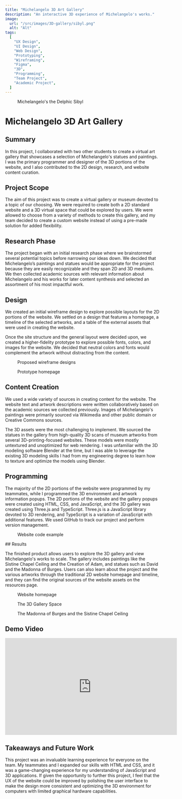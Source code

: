 ```yaml
---
title: "Michelangelo 3D Art Gallery"
description: "An interactive 3D experience of Michelangelo's works."
image:
  url: "/src/images/3D-gallery/sibyl.png"
  alt: "Alt"
tags:
  [
    "UX Design",
    "UI Design",
    "Web Design",
    "Prototyping",
    "Wireframing",
    "Figma",
    "3D",
    "Programming",
    "Team Project",
    "Academic Project",
  ]
---
```



<figure>
  <ZoomImg client:load src="/src/images/3D-gallery/sibyl.png" alt="" />
  <figcaption>Michelangelo's the Delphic Sibyl</figcaption>
</figure>

# Michelangelo 3D Art Gallery

## Summary

In this project, I collaborated with two other students to create a virtual art gallery that showcases a selection of Michelangelo's statues and paintings. I was the primary programmer and designer of the 3D portions of the website, and I also contributed to the 2D design, research, and website content curation.

## Project Scope

The aim of this project was to create a virtual gallery or museum devoted to a topic of our choosing. We were required to create both a 2D standard website and a 3D virtual space that could be explored by users. We were allowed to choose from a variety of methods to create this gallery, and my team decided to create a custom website instead of using a pre-made solution for added flexibility.

## Research Phase

The project began with an initial research phase where we brainstormed several potential topics before narrowing our ideas down. We decided that Michelangelo’s paintings and statues would be appropriate for the project because they are easily recognizable and they span 2D and 3D mediums. We then collected academic sources with relevant information about Michelangelo and his works for later content synthesis and selected an assortment of his most impactful work.

## Design

We created an initial wireframe design to explore possible layouts for the 2D portions of the website. We settled on a design that features a homepage, a timeline of the selected artworks, and a table of the external assets that were used in creating the website.

Once the site structure and the general layout were decided upon, we created a higher-fidelity prototype to explore possible fonts, colors, and images for the website. We decided that neutral colors and fonts would complement the artwork without distracting from the content.

<figure>
  <ZoomImg client:load src="/src/images/3D-gallery/wireframes.png" alt="" />
  <figcaption>Proposed wireframe designs</figcaption>
</figure>
<figure>
  <ZoomImg client:load src="/src/images/3D-gallery/prototype.png" alt="" />
  <figcaption>Prototype homepage</figcaption>
</figure>

## Content Creation

We used a wide variety of sources in creating content for the website. The website text and artwork descriptions were written collaboratively based on the academic sources we collected previously. Images of Michelangelo's paintings were primarily sourced via Wikimedia and other public domain or Creative Commons sources. 

The 3D assets were the most challenging to implement. We sourced the statues in the gallery from high-quality 3D scans of museum artworks from several 3D-printing-focused websites. These models were mostly untextured and unoptimized for web rendering. I was unfamiliar with the 3D modeling software Blender at the time, but I was able to leverage the existing 3D modeling skills I had from my engineering degree to learn how to texture and optimize the models using Blender.

## Programming

The majority of the 2D portions of the website were programmed by my teammates, while I programmed the 3D environment and artwork information popups. The 2D portions of the website and the gallery popups were created using HTML, CSS, and JavaScript, and the 3D gallery was created using Three.js and TypeScript. Three.js is a JavaScript library devoted to 3D rendering, and TypeScript is a variation of JavaScript with additional features. We used GitHub to track our project and perform version management.

<figure>
  <ZoomImg client:load src="/src/images/3D-gallery/code.png" alt="" />
  <figcaption>Website code example</figcaption>
</figure>
## Results

The finished product allows users to explore the 3D gallery and view Michelangelo's works to scale. The gallery includes paintings like the Sistine Chapel Ceiling and the Creation of Adam, and statues such as David and the Madonna of Burges. Users can also learn about the project and the various artworks through the traditional 2D website homepage and timeline, and they can find the original sources of the website assets on the resources page.

<figure>
  <ZoomImg client:load src="/src/images/3D-gallery/home.png" alt="" />
  <figcaption>Website homepage</figcaption>
</figure>
<figure>
  <ZoomImg client:load src="/src/images/3D-gallery/gallery-floor.png" alt="" />
  <figcaption>The 3D Gallery Space</figcaption>
</figure>
<figure>
  <ZoomImg client:load src="/src/images/3D-gallery/madonna.png" alt="" />
  <figcaption>The Madonna of Burges and the Sistine Chapel Ceiling</figcaption>
</figure>

## Demo Video
<iframe class="w-full h-auto aspect-video rounded-xl" width="560" height="315" src="https://www.youtube-nocookie.com/embed/N9bVMMB7w9A?si=G0VSYrgKui3t7GUy" title="YouTube video player" frameborder="0" allow="accelerometer; autoplay; clipboard-write; encrypted-media; gyroscope; picture-in-picture; web-share" allowfullscreen></iframe>

## Takeaways and Future Work

This project was an invaluable learning experience for everyone on the team. My teammates and I expanded our skills with HTML and CSS, and it was a game-changing experience for my understanding of JavaScript and 3D applications. If given the opportunity to further this project, I feel that the UX of the website could be improved by polishing the user interface to make the design more consistent and optimizing the 3D environment for computers with limited graphical hardware capabilities.
